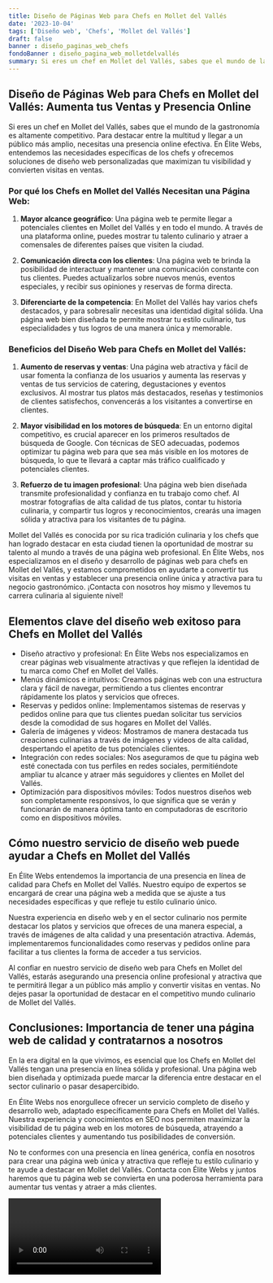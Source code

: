 ```yaml
---
title: Diseño de Páginas Web para Chefs en Mollet del Vallés
date: '2023-10-04'
tags: ['Diseño web', 'Chefs', 'Mollet del Vallés']
draft: false
banner : diseño_paginas_web_chefs
fondoBanner : diseño_pagina_web_molletdelvallés
summary: Si eres un chef en Mollet del Vallés, sabes que el mundo de la gastronomía es altamente competitivo. Para destacar entre la multitud y llegar a un público más amplio, necesitas una presencia online efectiva. En Élite Webs, entendemos las necesidades específicas de los chefs y ofrecemos soluciones de diseño web personalizadas que maximizan tu visibilidad y convierten visitas en ventas.
---
```


## Diseño de Páginas Web para Chefs en Mollet del Vallés: Aumenta tus Ventas y Presencia Online

Si eres un chef en Mollet del Vallés, sabes que el mundo de la gastronomía es altamente competitivo. Para destacar entre la multitud y llegar a un público más amplio, necesitas una presencia online efectiva. En Élite Webs, entendemos las necesidades específicas de los chefs y ofrecemos soluciones de diseño web personalizadas que maximizan tu visibilidad y convierten visitas en ventas.

### Por qué los Chefs en Mollet del Vallés Necesitan una Página Web:

1. **Mayor alcance geográfico**: Una página web te permite llegar a potenciales clientes en Mollet del Vallés y en todo el mundo. A través de una plataforma online, puedes mostrar tu talento culinario y atraer a comensales de diferentes países que visiten la ciudad.

2. **Comunicación directa con los clientes**: Una página web te brinda la posibilidad de interactuar y mantener una comunicación constante con tus clientes. Puedes actualizarlos sobre nuevos menús, eventos especiales, y recibir sus opiniones y reservas de forma directa.

3. **Diferenciarte de la competencia**: En Mollet del Vallés hay varios chefs destacados, y para sobresalir necesitas una identidad digital sólida. Una página web bien diseñada te permite mostrar tu estilo culinario, tus especialidades y tus logros de una manera única y memorable.

### Beneficios del Diseño Web para Chefs en Mollet del Vallés:

1. **Aumento de reservas y ventas**: Una página web atractiva y fácil de usar fomenta la confianza de los usuarios y aumenta las reservas y ventas de tus servicios de catering, degustaciones y eventos exclusivos. Al mostrar tus platos más destacados, reseñas y testimonios de clientes satisfechos, convencerás a los visitantes a convertirse en clientes.

2. **Mayor visibilidad en los motores de búsqueda**: En un entorno digital competitivo, es crucial aparecer en los primeros resultados de búsqueda de Google. Con técnicas de SEO adecuadas, podemos optimizar tu página web para que sea más visible en los motores de búsqueda, lo que te llevará a captar más tráfico cualificado y potenciales clientes.

3. **Refuerzo de tu imagen profesional**: Una página web bien diseñada transmite profesionalidad y confianza en tu trabajo como chef. Al mostrar fotografías de alta calidad de tus platos, contar tu historia culinaria, y compartir tus logros y reconocimientos, crearás una imagen sólida y atractiva para los visitantes de tu página.

Mollet del Vallés es conocida por su rica tradición culinaria y los chefs que han logrado destacar en esta ciudad tienen la oportunidad de mostrar su talento al mundo a través de una página web profesional. En Élite Webs, nos especializamos en el diseño y desarrollo de páginas web para chefs en Mollet del Vallés, y estamos comprometidos en ayudarte a convertir tus visitas en ventas y establecer una presencia online única y atractiva para tu negocio gastronómico. ¡Contacta con nosotros hoy mismo y llevemos tu carrera culinaria al siguiente nivel!

<GifSeo />

<Cta />

## Elementos clave del diseño web exitoso para Chefs en Mollet del Vallés

- Diseño atractivo y profesional: En Élite Webs nos especializamos en crear páginas web visualmente atractivas y que reflejen la identidad de tu marca como Chef en Mollet del Vallés.
- Menús dinámicos e intuitivos: Creamos páginas web con una estructura clara y fácil de navegar, permitiendo a tus clientes encontrar rápidamente los platos y servicios que ofreces.
- Reservas y pedidos online: Implementamos sistemas de reservas y pedidos online para que tus clientes puedan solicitar tus servicios desde la comodidad de sus hogares en Mollet del Vallés.
- Galería de imágenes y videos: Mostramos de manera destacada tus creaciones culinarias a través de imágenes y videos de alta calidad, despertando el apetito de tus potenciales clientes.
- Integración con redes sociales: Nos aseguramos de que tu página web esté conectada con tus perfiles en redes sociales, permitiéndote ampliar tu alcance y atraer más seguidores y clientes en Mollet del Vallés.
- Optimización para dispositivos móviles: Todos nuestros diseños web son completamente responsivos, lo que significa que se verán y funcionarán de manera óptima tanto en computadoras de escritorio como en dispositivos móviles.

## Cómo nuestro servicio de diseño web puede ayudar a Chefs en Mollet del Vallés

En Élite Webs entendemos la importancia de una presencia en línea de calidad para Chefs en Mollet del Vallés. Nuestro equipo de expertos se encargará de crear una página web a medida que se ajuste a tus necesidades específicas y que refleje tu estilo culinario único.

Nuestra experiencia en diseño web y en el sector culinario nos permite destacar los platos y servicios que ofreces de una manera especial, a través de imágenes de alta calidad y una presentación atractiva. Además, implementaremos funcionalidades como reservas y pedidos online para facilitar a tus clientes la forma de acceder a tus servicios.

Al confiar en nuestro servicio de diseño web para Chefs en Mollet del Vallés, estarás asegurando una presencia online profesional y atractiva que te permitirá llegar a un público más amplio y convertir visitas en ventas. No dejes pasar la oportunidad de destacar en el competitivo mundo culinario de Mollet del Vallés.

## Conclusiones: Importancia de tener una página web de calidad y contratarnos a nosotros

En la era digital en la que vivimos, es esencial que los Chefs en Mollet del Vallés tengan una presencia en línea sólida y profesional. Una página web bien diseñada y optimizada puede marcar la diferencia entre destacar en el sector culinario o pasar desapercibido.

En Élite Webs nos enorgullece ofrecer un servicio completo de diseño y desarrollo web, adaptado específicamente para Chefs en Mollet del Vallés. Nuestra experiencia y conocimientos en SEO nos permiten maximizar la visibilidad de tu página web en los motores de búsqueda, atrayendo a potenciales clientes y aumentando tus posibilidades de conversión.

No te conformes con una presencia en línea genérica, confía en nosotros para crear una página web única y atractiva que refleje tu estilo culinario y te ayude a destacar en Mollet del Vallés. Contacta con Élite Webs y juntos haremos que tu página web se convierta en una poderosa herramienta para aumentar tus ventas y atraer a más clientes.

<Video />

<CtaBot job='Chefs' city='Mollet del Vallés'/>

<Gmaps query='Mollet del Vallés+españa+maps' />